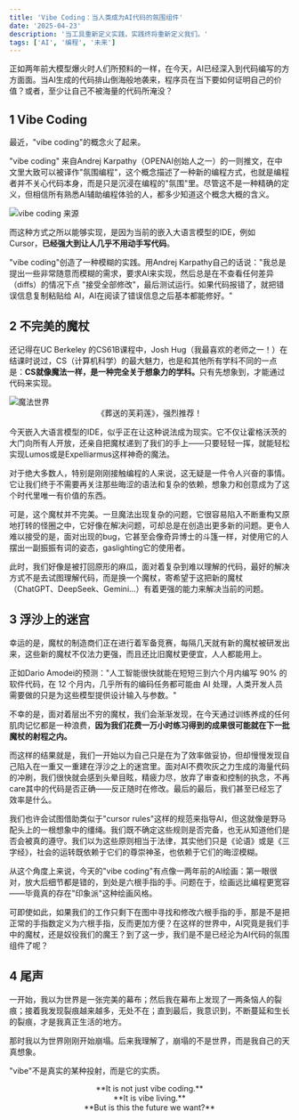 ```yaml
---
title: 'Vibe Coding：当人类成为AI代码的氛围组件'
date: '2025-04-23'
description: '当工具重新定义实践，实践终将重新定义我们。'
tags: ['AI', '编程', '未来']
---
```


正如两年前大模型爆火时人们所预料的一样，在今天，AI已经深入到代码编写的方方面面。当AI生成的代码排山倒海般地袭来，程序员在当下要如何证明自己的价值？或者，至少让自己不被海量的代码所淹没？

## 1 Vibe Coding

最近，"vibe coding"的概念火了起来。

"vibe coding" 来自Andrej Karpathy（OPENAI创始人之一）的一则推文，在中文里大致可以被译作"氛围编程"，这个概念描述了一种新的编程方式，也就是编程者并不关心代码本身，而是只是沉浸在编程的"氛围"里。尽管这不是一种精确的定义，但相信所有熟悉AI辅助编程体验的人，都多少知道这个概念大概的含义。

<div style={{ display: 'flex', justifyContent: 'center', margin: '20px 0' }}>
  <img
    src="/images/blog/vibe-coding/1.jpg"
    alt="vibe coding 来源"
    style={{ maxWidth: '100%', height: 'auto' }}
  />
</div>

而这种方式之所以能够实现，是因为当前的嵌入大语言模型的IDE，例如 Cursor，**已经强大到让人几乎不用动手写代码**。

"vibe coding"创造了一种模糊的实践。用Andrej Karpathy自己的话说："我总是提出一些非常随意而模糊的需求，要求AI来实现，然后总是在不查看任何差异（diffs）的情况下点 "接受全部修改"，最后测试运行。如果代码报错了，就把错误信息复制粘贴给 AI，AI在阅读了错误信息之后基本都能修好。"

## 2 不完美的魔杖

还记得在UC Berkeley 的CS61B课程中，Josh Hug（我最喜欢的老师之一！）在结课时说过，CS（计算机科学）的最大魅力，也是和其他所有学科不同的一点是：<b>CS就像魔法一样，是一种完全关于想象力的学科。</b>只有先想象到，才能通过代码来实现。

<div style={{ display: 'flex', justifyContent: 'center', margin: '20px 0' }}>
  <img
    src="/images/blog/vibe-coding/2.webp"
    alt="魔法世界"
    style={{ maxWidth: '100%', height: 'auto' }}
  />
</div>
<center>《葬送的芙莉莲》，强烈推荐！</center>

今天嵌入大语言模型的IDE，似乎正在让这种说法成为现实。它不仅让霍格沃茨的大门向所有人开放，还亲自把魔杖递到了我们的手上——只要轻轻一挥，就能轻松实现Lumos或是Expelliarmus这样神奇的魔法。

对于绝大多数人，特别是刚刚接触编程的人来说，这无疑是一件令人兴奋的事情。它让我们终于不需要再关注那些晦涩的语法和复杂的依赖，想象力和创意成为了这个时代里唯一有价值的东西。

可是，这个魔杖并不完美。一旦魔法出现复杂的问题，它很容易陷入不断重构又原地打转的怪圈之中，它好像在解决问题，可却总是在创造出更多新的问题。更令人难以接受的是，面对出现的bug，它甚至会像奇异博士的斗篷一样，对使用它的人摆出一副振振有词的姿态，gaslighting它的使用者。

此时，我们好像是被打回原形的麻瓜，面对着复杂到难以理解的代码，最好的解决方式不是去试图理解代码，而是换一个魔杖，寄希望于这把新的魔杖（ChatGPT、DeepSeek、Gemini…）有着更强的能力来解决当前的问题。

## 3 浮沙上的迷宫

幸运的是，魔杖的制造商们正在进行着军备竞赛，每隔几天就有新的魔杖被研发出来，这些新的魔杖不仅法力更强，而且还比旧魔杖更便宜，人人都能用上。

正如Dario Amodei的预测："人工智能很快就能在短短三到六个月内编写 90% 的软件代码，在 12 个月内，几乎所有的编码任务都可能由 AI 处理，人类开发人员需要做的只是为这些模型提供设计输入与参数。"

不幸的是，面对着层出不穷的魔杖，我们会渐渐发现，在今天通过训练养成的任何肌肉记忆都是一种浪费，**因为我们花费一万小时练习得到的成果很可能就在下一批魔杖的射程之内。**

而这样的结果就是，我们一开始以为自己只是在为了效率做妥协，但却慢慢发现自己陷入在一重又一重建在浮沙之上的迷宫里。面对AI不费吹灰之力生成的海量代码的冲刷，我们很快就会感到头晕目眩，精疲力尽，放弃了审查和控制的执念，不再care其中的代码是否正确——反正随时在修改。最后的最后，我们甚至已经忘了效率是什么。

我们也许会试图借助类似于"cursor rules"这样的规范来指导AI，但这就像是野马配头上的一根想象中的缰绳。我们既不确定这些规则是否完备，也无从知道他们是否会被真的遵守。我们以为这些原则相当于法律，其实他们只是《论语》或是《三字经》，社会的运转既依赖于它们的尊崇神圣，也依赖于它们的晦涩模糊。

从这个角度上来说，今天的"vibe coding"有点像一两年前的AI绘画：第一眼很对，放大后细节都是错的，到处是六根手指的手。问题在于，绘画远比编程更宽容——毕竟真的存在"印象派"这种绘画风格。

可即使如此，如果我们的工作只剩下在图中寻找和修改六根手指的手，那是不是把正常的手指数定义为六根手指，反而更加方便？在这样的世界中，AI究竟是我们手中的魔杖，还是奴役我们的魔王？到了这一步，我们是不是已经沦为AI代码的氛围组件了呢？

## 4 尾声

一开始，我以为世界是一张完美的幕布；然后我在幕布上发现了一两条恼人的裂痕；接着我发现裂痕越来越多，无处不在；直到最后，我意识到，不断蔓延和生长的裂痕，才是我真正生活的地方。

那时我以为世界刚刚开始崩塌。后来我理解了，崩塌的不是世界，而是我自己的天真想象。

"vibe"不是真实的某种投射，而是它的实质。

<center>**It is not just vibe coding.**</center>

<center>**It is vibe living.**</center>

<center>**But is this the future we want?**</center>

